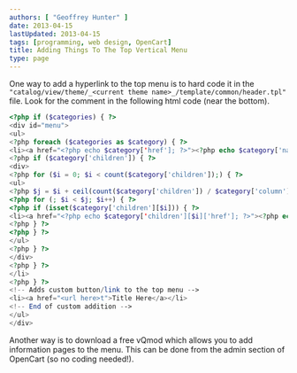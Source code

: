 ```yaml
---
authors: [ "Geoffrey Hunter" ]
date: 2013-04-15
lastUpdated: 2013-04-15
tags: [programming, web design, OpenCart]
title: Adding Things To The Top Vertical Menu
type: page
---
```


One way to add a hyperlink to the top menu is to hard code it in the `"catalog/view/theme/_<current theme name>_/template/common/header.tpl"` file. Look for the comment in the following html code (near the bottom).

```php
<?php if ($categories) { ?>
<div id="menu">
<ul>
<?php foreach ($categories as $category) { ?>
<li><a href="<?php echo $category['href']; ?>"><?php echo $category['name']; ?></a>
<?php if ($category['children']) { ?>
<div>
<?php for ($i = 0; $i < count($category['children']);) { ?>
<ul>
<?php $j = $i + ceil(count($category['children']) / $category['column']); ?>
<?php for (; $i < $j; $i++) { ?>
<?php if (isset($category['children'][$i])) { ?>
<li><a href="<?php echo $category['children'][$i]['href']; ?>"><?php echo $category['children'][$i]['name']; ?></a></li>
<?php } ?>
<?php } ?>
</ul>
<?php } ?>
</div>
<?php } ?>
</li>
<?php } ?>
<!-- Adds custom button/link to the top menu -->
<li><a href="<url here>t">Title Here</a></li>
<!-- End of custom addition -->
</ul>
</div>
```

Another way is to download a free vQmod which allows you to add information pages to the menu. This can be done from the admin section of OpenCart (so no coding needed!).
